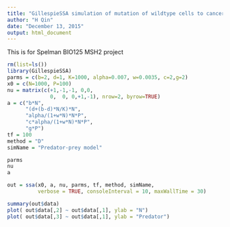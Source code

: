 ```yaml
---
title: "GillespieSSA simulation of mutation of wildtype cells to cancer cells"
author: "H Qin"
date: "December 13, 2015"
output: html_document
---
```


This is for Spelman BIO125 MSH2 project

```r
rm(list=ls())
library(GillespieSSA)
parms = c(b=2, d=1, K=1000, alpha=0.007, w=0.0035, c=2,g=2)
x0 = c(N=1000, P=100)
nu = matrix(c(+1,-1,-1, 0,0,
              0,  0, 0,+1,-1), nrow=2, byrow=TRUE)
a = c("b*N", 
      "(d+(b-d)*N/K)*N", 
      "alpha/(1+w*N)*N*P",
      "c*alpha/(1+w*N)*N*P",
      "g*P")
tf = 100
method = "D"
simName = "Predator-prey model"
```

```r
parms
nu 
a
```


```r
out = ssa(x0, a, nu, parms, tf, method, simName, 
          verbose = TRUE, consoleInterval = 10, maxWallTime = 30)
```

```r
summary(out$data)
plot( out$data[,2] ~ out$data[,1], ylab = "N")
plot( out$data[,3] ~ out$data[,1], ylab = "Predator")
```




